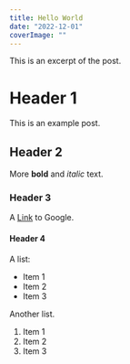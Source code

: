 ```yaml
---
title: Hello World
date: "2022-12-01"
coverImage: ""
---
```


This is an excerpt of the post.

# Header 1

This is an example post.

## Header 2

More **bold** and _italic_ text.

### Header 3

A [Link](https://www.google.com) to Google.

#### Header 4

A list:

- Item 1
- Item 2
- Item 3

Another list.

1. Item 1
2. Item 2
3. Item 3
